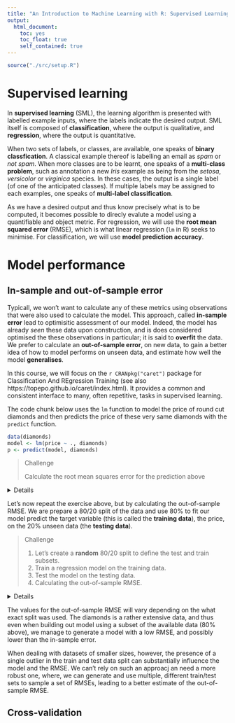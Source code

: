 ```yaml
---
title: "An Introduction to Machine Learning with R: Supervised Learning"
output:
  html_document:
    toc: yes
    toc_float: true
    self_contained: true	
---
```


```r
source("./src/setup.R")
```

# Supervised learning

In **supervised learning** (SML), the learning algorithm is presented
with labelled example inputs, where the labels indicate the desired
output. SML itself is composed of **classification**, where the output
is qualitative, and **regression**, where the output is quantitative.

When two sets of labels, or classes, are available, one speaks of
**binary classfication**. A classical example thereof is labelling an
email as *spam* or *not spam*. When more classes are to be learnt, one
speaks of a **multi-class problem**, such as annotation a new *Iris*
example as being from the *setosa*, *versicolor* or *virginica*
species. In these cases, the output is a single label (of one of the
anticipated classes). If multiple labels may be assigned to each
examples, one speaks of **multi-label classification**.

As we have a desired output and thus know precisely what is to be
computed, it becomes possible to direcly evalute a model using a
quantifiable and object metric. For regression, we will use the **root
mean squared error** (RMSE), which is what linear regression (`lm` in
R) seeks to minimise. For classification, we will use **model
prediction accuracy**.

# Model performance

## In-sample and out-of-sample error

Typicall, we won't want to calculate any of these metrics using
observations that were also used to calculate the model. This
approach, called **in-sample error** lead to optimisitic assessment of
our model. Indeed, the model has already *seen* these data upon
construction, and is does considered optimised the these observations
in particular; it is said to **overfit** the data. We prefer to
calculate an **out-of-sample error**, on new data, to gain a better
idea of how to model performs on unseen data, and estimate how well
the model **generalises**.

In this course, we will focus on the `r CRANpkg("caret")` package for
Classification And REgression Training (see also
https://topepo.github.io/caret/index.html). It provides a common and
consistent interface to many, often repetitive, tasks in supervised
learning.


The code chunk below uses the `lm` function to model the price of
round cut diamonds and then predicts the price of these very same
diamonds with the `predict` function.


```r
data(diamonds)
model <- lm(price ~ ., diamonds)
p <- predict(model, diamonds)
```

> Challenge
> 
> Calculate the root mean squares error for the prediction above 

<details>
```r
## Error on prediction
error <- p - diamonds$price
rmse_in <- sqrt(mean(error^2)) ## in-sample RMSE 
rmse_in
```
</details>

Let's now repeat the exercise above, but by calculating the
out-of-sample RMSE. We are prepare a 80/20 split of the data and use
80% to fit our model predict the target variable (this is called the
**training data**), the price, on the 20% unseen data (the **testing
data**).

> Challenge
> 
> 1. Let's create a **random** 80/20 split to define the test and
>    train subsets.
> 2. Train a regression model on the training data.
> 3. Test the model on the testing data.
> 4. Calculating the out-of-sample RMSE.

<details>
```r
set.seed(42)
ntest <- nrow(diamonds) * 0.80
test <- sample(nrow(diamonds), ntest)
model <- lm(price ~ ., data = diamonds[test, ])
p <- predict(model, diamonds[-test, ])
error <- p - diamonds$price[-test]
rmse_out <- sqrt(mean(error^2)) ## out-of-sample RMSE 
rmse_out
```
</details>

The values for the out-of-sample RMSE will vary depending on the what
exact split was used. The diamonds is a rather extensive data, and
thus even when building out model using a subset of the available data
(80% above), we manage to generate a model with a low RMSE, and
possibly lower than the in-sample error. 

When dealing with datasets of smaller sizes, however, the presence of
a single outlier in the train and test data split can substantially
influence the model and the RMSE. We can't rely on such an approacj an
need a more robust one, where, we can generate and use multiple,
different train/test sets to sample a set of RMSEs, leading to a
better estimate of the out-of-sample RMSE.

## Cross-validation


